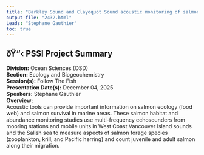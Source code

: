 ```yaml
---
title: "Barkley Sound and Clayoquot Sound acoustic monitoring of salmon and salmon prey"
output-file: "2432.html"
Leads: "Stephane Gauthier"
toc: true
---
```


## ðŸ“‹ PSSI Project Summary

**Division:** Ocean Sciences (OSD)  
**Section:** Ecology and Biogeochemistry   
**Session(s):** Follow The Fish  
**Presentation Date(s):** December 04, 2025  
**Speakers:** Stephane Gauthier  
**Overview:**  
Acoustic tools can provide important information on salmon ecology (food web) and salmon survival in marine areas. These salmon habitat and abundance monitoring studies use multi-frequency echosounders from mooring stations and mobile units in West Coast Vancouver Island sounds and the Salish sea to measure aspects of salmon forage species (zooplankton, krill, and Pacific herring) and count juvenile and adult salmon along their migration.   


